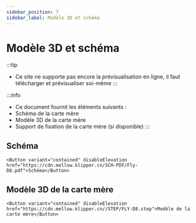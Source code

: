 ```yaml
---
sidebar_position: 7
sidebar_label: Modèle 3D et schéma
---
```




# Modèle 3D et schéma


:::tip
* Ce site ne supporte pas encore la prévisualisation en ligne, il faut télécharger et prévisualiser soi-même
:::

:::info
* Ce document fournit les éléments suivants :
* Schéma de la carte mère
* Modèle 3D de la carte mère
* Support de fixation de la carte mère (si disponible)
:::

## Schéma

    <Button variant="contained" disableElevation href="https://cdn.mellow.klipper.cn/SCH-PDF/Fly-D8.pdf">Schéma</Button>


## Modèle 3D de la carte mère

    <Button variant="contained" disableElevation href="https://cdn.mellow.klipper.cn//STEP/FLY-D8.step">Modèle de la carte mère</Button>


